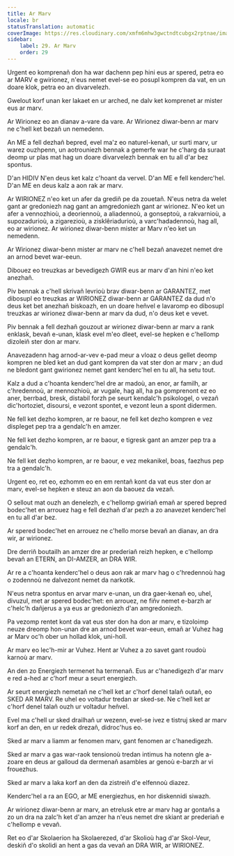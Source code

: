 ```yaml
---
title: Ar Marv
locale: br
statusTranslation: automatic
coverImage: https://res.cloudinary.com/xmfm6mhw3gwctndtcubgx2rptnae/image/upload/v1740337243/small_cover_educacion_fundamental_a051170f1c.webp
sidebar:
    label: 29. Ar Marv
    order: 29
---
```

Urgent eo komprenañ don ha war dachenn pep hini eus ar spered, petra eo ar MARV e gwirionez, n'eus nemet evel-se eo posupl kompren da vat, en un doare klok, petra eo an divarvelezh.

Gwelout korf unan ker lakaet en ur arched, ne dalv ket komprenet ar mister eus ar marv.

Ar Wirionez eo an dianav a-vare da vare. Ar Wirionez diwar-benn ar marv ne c'hell ket bezañ un nemedenn.

An ME a fell dezhañ bepred, evel ma'z eo naturel-kenañ, ur surti marv, ur warez ouzhpenn, un aotrouniezh bennak a gemerfe war he c'harg da suraat deomp ur plas mat hag un doare divarvelezh bennak en tu all d'ar bez spontus.

D'an HIDIV N'en deus ket kalz c'hoant da vervel. D'an ME e fell kenderc'hel. D'an ME en deus kalz a aon rak ar marv.

Ar WIRIONEZ n'eo ket un afer da grediñ pe da zouetañ. N'eus netra da welet gant ar gredoniezh nag gant an amgredoniezh gant ar wirionez. N'eo ket un afer a vennozhioù, a deoriennoù, a aliadennoù, a gonseptoù, a rakvarnioù, a supozadurioù, a zigarezioù, a zisklêriadurioù, a varc'hadadennoù, hag all, eo ar wirionez. Ar wirionez diwar-benn mister ar Marv n'eo ket un nemedenn.

Ar Wirionez diwar-benn mister ar marv ne c'hell bezañ anavezet nemet dre an arnod bevet war-eeun.

Dibouez eo treuzkas ar bevedigezh GWIR eus ar marv d'an hini n'eo ket anezhañ.

Piv bennak a c'hell skrivañ levrioù brav diwar-benn ar GARANTEZ, met dibosupl eo treuzkas ar WIRIONEZ diwar-benn ar GARANTEZ da dud n'o deus ket bet anezhañ biskoazh, en un doare heñvel e lavaromp eo dibosupl treuzkas ar wirionez diwar-benn ar marv da dud, n'o deus ket e vevet.

Piv bennak a fell dezhañ gouzout ar wirionez diwar-benn ar marv a rank enklask, bevañ e-unan, klask evel m'eo dleet, evel-se hepken e c'hellomp dizoleiñ ster don ar marv.

Anavezadenn hag arnod-ar-vev e-pad meur a vloaz o deus gellet deomp kompren ne bled ket an dud gant kompren da vat ster don ar marv ; an dud ne bledont gant gwirionez nemet gant kenderc'hel en tu all, ha setu tout.

Kalz a dud a c'hoanta kenderc'hel dre ar madoù, an enor, ar familh, ar c'hredennoù, ar mennozhioù, ar vugale, hag all, ha pa gomprenont ez eo aner, berrbad, bresk, distabil forzh pe seurt kendalc'h psikologel, o vezañ dic'hortoziet, disoursi, e vezont spontet, e vezont leun a spont didermen.

Ne fell ket dezho kompren, ar re baour, ne fell ket dezho kompren e vez displeget pep tra a gendalc'h en amzer.

Ne fell ket dezho kompren, ar re baour, e tigresk gant an amzer pep tra a gendalc'h.

Ne fell ket dezho kompren, ar re baour, e vez mekanikel, boas, faezhus pep tra a gendalc'h.

Urgent eo, ret eo, ezhomm eo en em rentañ kont da vat eus ster don ar marv, evel-se hepken e steuz an aon da baouez da vezañ.

O sellout mat ouzh an denelezh, e c'hellomp gwiriañ emañ ar spered bepred bodec'het en arrouez hag e fell dezhañ d'ar pezh a zo anavezet kenderc'hel en tu all d'ar bez.

Ar spered bodec'het en arrouez ne c'hello morse bevañ an dianav, an dra wir, ar wirionez.

Dre derriñ boutailh an amzer dre ar prederiañ reizh hepken, e c'hellomp bevañ an ETERN, an DI-AMZER, an DRA WIR.

Ar re a c'hoanta kenderc'hel o deus aon rak ar marv hag o c'hredennoù hag o zodennoù ne dalvezont nemet da narkotik.

N'eus netra spontus en arvar marv e-unan, un dra gaer-kenañ eo, uhel, divuzul, met ar spered bodec'het: en arrouez, ne fiñv nemet e-barzh ar c'helc'h dañjerus a ya eus ar gredoniezh d'an amgredoniezh.

Pa vezomp rentet kont da vat eus ster don ha don ar marv, e tizoloimp neuze dreomp hon-unan dre an arnod bevet war-eeun, emañ ar Vuhez hag ar Marv oc'h ober un hollad klok, uni-holl.

Ar marv eo lec'h-mir ar Vuhez. Hent ar Vuhez a zo savet gant roudoù karnoù ar marv.

An den zo Energiezh termenet ha termenañ. Eus ar c'hanedigezh d'ar marv e red a-hed ar c'horf meur a seurt energiezh.

Ar seurt energiezh nemetañ ne c'hell ket ar c'horf denel talañ outañ, eo SKED AR MARV. Re uhel eo voltadur tredan ar sked-se. Ne c'hell ket ar c'horf denel talañ ouzh ur voltadur heñvel.

Evel ma c'hell ur sked drailhañ ur wezenn, evel-se ivez e tistruj sked ar marv korf an den, en ur redek drezañ, didroc'hus eo.

Sked ar marv a liamm ar fenomen marv, gant fenomen ar c'hanedigezh.

Sked ar marv a gas war-raok tensionoù tredan intimus ha notenn gle a-zoare en deus ar galloud da dermenañ asambles ar genoù e-barzh ar vi frouezhus.

Sked ar marv a laka korf an den da zistreiñ d'e elfennoù diazez.

Kenderc'hel a ra an EGO, ar ME energiezhus, en hor diskennidi siwazh.

Ar wirionez diwar-benn ar marv, an etrelusk etre ar marv hag ar gontañs a zo un dra na zalc'h ket d'an amzer ha n'eus nemet dre skiant ar prederiañ e c'hellomp e vevañ.

Ret eo d'ar Skolaerion ha Skolaerezed, d'ar Skolioù hag d'ar Skol-Veur, deskiñ d'o skolidi an hent a gas da vevañ an DRA WIR, ar WIRIONEZ.

